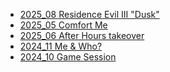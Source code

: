 - [2025_08 Residence Evil III "Dusk"](/dusk)
- [2025_05 Comfort Me](https://x.com/AMazeFest/status/1922018585972543997)
- [2025_06 After Hours takeover](https://www.instagram.com/p/DKb5j52M-by/)
- [2024_11 Me & Who?](https://www.instagram.com/p/DEVCxX8NlGe/?img_index=1)
- [2024_10 Game Session](https://www.instagram.com/p/DBZI7DUgqbQ/?img_index=1)
